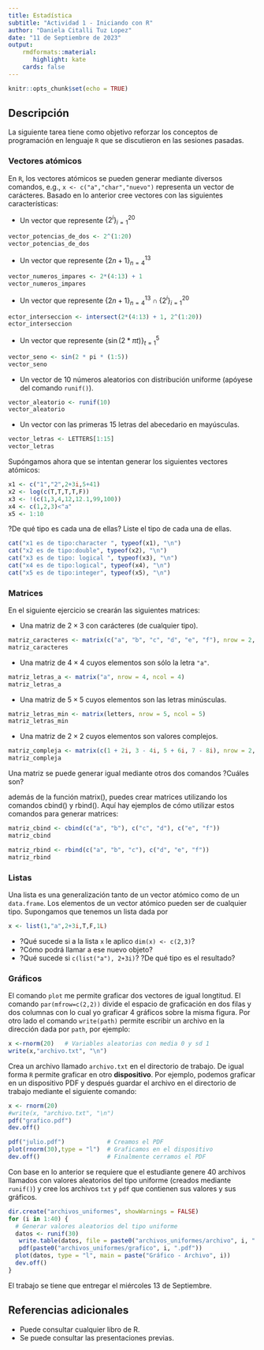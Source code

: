 ---
title: Estadística
subtitle: "Actividad 1 - Iniciando con R"
author: "Daniela Citalli Tuz Lopez"
date: "11 de Septiembre de 2023"
output: 
    rmdformats::material:
       highlight: kate
    cards: false
---

```{r setup, include=FALSE}
knitr::opts_chunk$set(echo = TRUE)
```

## Descripción

La siguiente tarea tiene como objetivo reforzar los conceptos de programación en lenguaje `R` que se discutieron en las sesiones pasadas. 

### Vectores atómicos

En `R`, los vectores atómicos se pueden generar mediante diversos comandos, e.g., `x <- c("a","char","nuevo")` representa un vector de carácteres. Basado en lo anterior cree vectores con las siguientes características:

+ Un vector que represente $\{2^i\}_{i=1}^{20}$
```{r}
vector_potencias_de_dos <- 2^(1:20)
vector_potencias_de_dos
```

+ Un vector que represente $\{2n+1\}_{n=4}^{13}$
```{r}
vector_numeros_impares <- 2*(4:13) + 1
vector_numeros_impares
```

+ Un vector que represente $\{2n+1\}_{n=4}^{13} \cap \{2^i\}_{i=1}^{20}$
```{r}
ector_interseccion <- intersect(2*(4:13) + 1, 2^(1:20))
ector_interseccion
```


+ Un vector que represente $\{\sin(2*\pi t)\}_{t=1}^5$
```{r}
vector_seno <- sin(2 * pi * (1:5))
vector_seno
```

+ Un vector de $10$ números aleatorios con distribución uniforme (apóyese del comando `runif()`).

```{r}
vector_aleatorio <- runif(10)
vector_aleatorio
```

+ Un vector con las primeras 15 letras del abecedario en mayúsculas.
```{r}
vector_letras <- LETTERS[1:15]
vector_letras
```

Supóngamos ahora que se intentan generar los siguientes vectores atómicos:


```{r, echo=T}
x1 <- c("1","2",2+3i,5+41)
x2 <- log(c(T,T,T,T,F))
x3 <- !(c(1,3,4,12,12.1,99,100))
x4 <- c(1,2,3)<"a"
x5 <- 1:10
```


?De qué tipo es cada una de ellas? Liste el tipo de cada una de ellas.

```{r}
cat("x1 es de tipo:character ", typeof(x1), "\n")
cat("x2 es de tipo:double", typeof(x2), "\n")
cat("x3 es de tipo: logical ", typeof(x3), "\n")
cat("x4 es de tipo:logical", typeof(x4), "\n")
cat("x5 es de tipo:integer", typeof(x5), "\n")
```

### Matrices

En el siguiente ejercicio se crearán las siguientes matrices:
 
+ Una matriz de $2\times3$ con carácteres (de cualquier tipo).
```{r}
matriz_caracteres <- matrix(c("a", "b", "c", "d", "e", "f"), nrow = 2, ncol = 3, byrow = TRUE)
matriz_caracteres
```

+ Una matriz de $4\times4$ cuyos elementos son sólo la letra `"a"`.
```{r}
matriz_letras_a <- matrix("a", nrow = 4, ncol = 4)
matriz_letras_a
```

+ Una matriz de $5\times5$ cuyos elementos son las letras minúsculas.
```{r}
matriz_letras_min <- matrix(letters, nrow = 5, ncol = 5)
matriz_letras_min
```

+ Una matriz de $2\times2$ cuyos elementos son valores complejos.
```{r}
matriz_compleja <- matrix(c(1 + 2i, 3 - 4i, 5 + 6i, 7 - 8i), nrow = 2, ncol = 2)
matriz_compleja
```


Una matriz se puede generar igual mediante otros dos comandos ?Cuáles son?

 además de la función matrix(), puedes crear matrices utilizando los comandos cbind() y rbind(). Aquí hay ejemplos de cómo utilizar estos comandos para generar matrices:
```{r}
matriz_cbind <- cbind(c("a", "b"), c("c", "d"), c("e", "f"))
matriz_cbind
```
```{r}
matriz_rbind <- rbind(c("a", "b", "c"), c("d", "e", "f"))
matriz_rbind
```
 


### Listas 

Una lista es una generalización tanto de un vector atómico como de un `data.frame`. Los elementos de un vector atómico pueden ser de cualquier tipo. Supongamos que tenemos un lista dada por

```{r, eval=FALSE}
x <- list(1,"a",2+3i,T,F,1L)
```

- ?Qué sucede si a la lista `x` le aplico `dim(x) <- c(2,3)`?
- ?Cómo podrá llamar a ese nuevo objeto?
- ?Qué sucede si `c(list("a"), 2+3i)`? ?De qué tipo es el resultado?
 
 
### Gráficos

El comando `plot` me permite graficar dos vectores de igual longtitud. El comando `par(mfrow=c(2,2))` divide el espacio de graficación en dos filas y dos columnas con lo cual yo graficar 4 gráficos sobre la misma figura. 
Por otro lado el comando `write(path)` permite escribir un archivo en la dirección dada por `path`, por ejemplo:

```{r eval=FALSE}
x <-rnorm(20)   # Variables aleatorias con media 0 y sd 1
write(x,"archivo.txt", "\n")
```
Crea un archivo llamado `archivo.txt` en el directorio de trabajo. De igual forma `R` permite graficar en otro **dispositivo**. Por ejemplo, podemos graficar en un dispositivo PDF y después guardar el archivo en el directorio de trabajo mediante el siguiente comando:

```{r}
x <- rnorm(20)
#write(x, "archivo.txt", "\n")
pdf("grafico.pdf")
dev.off() 

```


```{r eval=FALSE}
pdf("julio.pdf")            # Creamos el PDF
plot(rnorm(30),type = "l")  # Graficamos en el dispositivo
dev.off()                   # Finalmente cerramos el PDF

```

Con base en lo anterior se requiere que el estudiante genere 40 archivos llamados con valores aleatorios del tipo uniforme (creados mediante `runif()`) y cree los archivos `txt` y `pdf` que contienen sus valores y sus gráficos. 

```{r}
dir.create("archivos_uniformes", showWarnings = FALSE)
for (i in 1:40) {
  # Generar valores aleatorios del tipo uniforme
  datos <- runif(30)
   write.table(datos, file = paste0("archivos_uniformes/archivo", i, ".txt"), col.names = FALSE)
   pdf(paste0("archivos_uniformes/grafico", i, ".pdf"))
  plot(datos, type = "l", main = paste("Gráfico - Archivo", i))
  dev.off()
}
```


El trabajo se tiene que entregar el miércoles 13 de Septiembre.

## Referencias adicionales

- Puede consultar cualquier libro de R.
- Se puede consultar las presentaciones previas.
